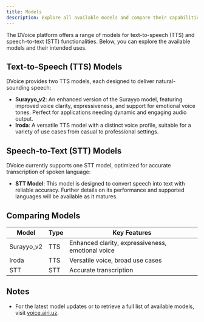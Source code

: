 ```yaml
---
title: Models
description: Explore all available models and compare their capabilities.
---
```


The DVoice platform offers a range of models for text-to-speech (TTS) and speech-to-text (STT) functionalities. Below, you can explore the available models and their intended uses.

## Text-to-Speech (TTS) Models

DVoice provides two TTS models, each designed to deliver natural-sounding speech:

- **Surayyo_v2**: An enhanced version of the Surayyo model, featuring improved voice clarity, expressiveness, and support for emotional voice tones. Perfect for applications needing dynamic and engaging audio output.
- **Iroda**: A versatile TTS model with a distinct voice profile, suitable for a variety of use cases from casual to professional settings.

## Speech-to-Text (STT) Models

DVoice currently supports one STT model, optimized for accurate transcription of spoken language:

- **STT Model**: This model is designed to convert speech into text with reliable accuracy. Further details on its performance and supported languages will be available as it matures.

## Comparing Models

| Model      | Type | Key Features                                      |
| ---------- | ---- | ------------------------------------------------- |
| Surayyo_v2 | TTS  | Enhanced clarity, expressiveness, emotional voice |
| Iroda      | TTS  | Versatile voice, broad use cases                  |
| STT        | STT  | Accurate transcription                            |

## Notes

- For the latest model updates or to retrieve a full list of available models, visit [voice.airi.uz](https://voice.airi.uz).
